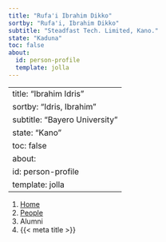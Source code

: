 ```yaml
---
title: "Rufa'i Ibrahim Dikko"
sortby: "Rufa'i, Ibrahim Dikko"
subtitle: "Steadfast Tech. Limited, Kano."
state: "Kaduna"
toc: false
about:
  id: person-profile
  template: jolla
---
```


---
title: "Ibrahim Idris"
sortby: "Idris, Ibrahim"
subtitle: "Bayero University"
state: "Kano"
toc: false
about:
  id: person-profile
  template: jolla
---

```{=html}
<nav aria-label="breadcrumb">
  <ol class="breadcrumb">
    <li class="breadcrumb-item"><a href="../../index.html">Home</a></li>
    <li class="breadcrumb-item"><a href="../../people.html">People</a></li>
    <li class="breadcrumb-item active">Alumni</li>
    <li class="breadcrumb-item active" aria-current="page">{{< meta title >}}</li>
  </ol>
</nav>
```

 <!-- :::{#person-profile}
## Semesters
#- Fall 2020, *Research Assistant*
- Spring 2021, *Research Assistant*

## Education

**University of Kansas** | Lawrence, KS, USA<br />
Psychology Major
::: -->



